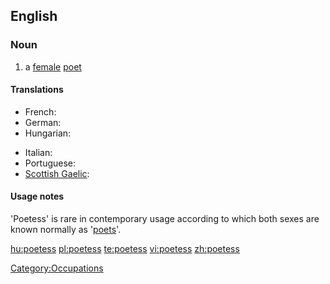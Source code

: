 ==English==

===Noun===
{{en-noun|es}}
{{wikipedia}}

# {{dated}} a [[female]] [[poet]]

====Translations====
{{trans-top|female poet}}
* French: {{t|fr|poètesse|f}}
* German: {{t|de|Dichterin|f}}
* Hungarian: {{t+|hu|költőnő}}
{{trans-mid}}
* Italian: {{t+|it|poetessa|f}}
* Portuguese: {{t|pt|poetisa|f}}
* [[Scottish Gaelic]]: {{t-|gd|bana-bhàrd|f|xs=Scottish Gaelic}}
{{trans-bottom}}

====Usage notes====
'Poetess' is rare in contemporary usage according to which both sexes are known normally as '[[poet]]s'.

[[Category:Occupations]]

[[hu:poetess]]
[[pl:poetess]]
[[te:poetess]]
[[vi:poetess]]
[[zh:poetess]]
